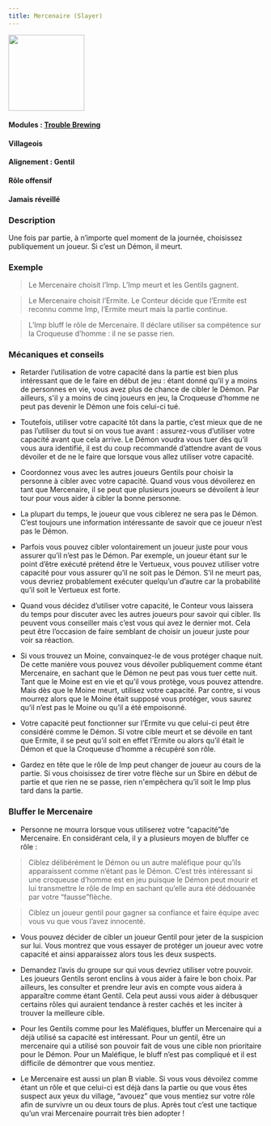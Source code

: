 ```yaml
---
title: Mercenaire (Slayer)
---
```


<img src='/img/blood-on-the-clocktower/roles/menestrel.png' height='150' />

#### Modules : [Trouble Brewing](../modules/trouble-brewing)
#### Villageois
#### Alignement : Gentil
#### Rôle offensif
#### Jamais réveillé

### Description
Une fois par partie, à n’importe quel moment de la journée, choisissez publiquement un joueur. Si c’est un Démon, il meurt.


### Exemple
> Le Mercenaire choisit l’Imp. L’Imp meurt et les Gentils gagnent.

> Le Mercenaire choisit l’Ermite. Le Conteur décide que l’Ermite est reconnu comme Imp, l’Ermite meurt mais la partie continue.

> L’Imp bluff le rôle de Mercenaire. Il déclare utiliser sa compétence sur la Croqueuse d’homme : il ne se passe rien.


### Mécaniques et conseils
- Retarder l’utilisation de votre capacité dans la partie est bien plus intéressant que de le faire en début de jeu :  étant donné qu’il y a moins de personnes en vie, vous avez plus de chance de cibler le Démon. Par ailleurs, s'il y a moins de cinq joueurs en jeu, la Croqueuse d’homme ne peut pas devenir le Démon une fois celui-ci tué.

- Toutefois, utiliser votre capacité tôt dans la partie, c’est mieux que de ne pas l’utiliser du tout si on vous tue avant : assurez-vous d’utiliser votre capacité avant que cela arrive. Le Démon voudra vous tuer dès qu’il vous aura identifié, il est du coup recommandé d’attendre avant de vous dévoiler et de ne le faire que lorsque vous allez utiliser votre capacité.

- Coordonnez vous avec les autres joueurs Gentils pour choisir la personne à cibler avec votre capacité. Quand vous vous dévoilerez en tant que Mercenaire, il se peut que plusieurs joueurs se dévoilent à leur tour pour vous aider à cibler la bonne personne.

- La plupart du temps, le joueur que vous ciblerez ne sera pas le Démon. C’est toujours une information intéressante de savoir que ce joueur n’est pas le Démon.

- Parfois vous pouvez cibler volontairement un joueur juste pour vous assurer qu’il n’est pas le Démon. Par exemple, un joueur étant sur le point d’être exécuté prétend être le Vertueux, vous pouvez utiliser votre capacité pour vous assurer qu’il ne soit pas le Démon. S’il ne meurt pas, vous devriez probablement exécuter quelqu’un d’autre car la probabilité qu’il soit le Vertueux est forte.

- Quand vous décidez d’utiliser votre capacité, le Conteur vous laissera du temps pour discuter avec les autres joueurs pour savoir qui cibler. Ils peuvent vous conseiller mais c’est vous qui avez le dernier mot. Cela peut être l’occasion de faire semblant de choisir un joueur juste pour voir sa réaction. 

- Si vous trouvez un Moine, convainquez-le de vous protéger chaque nuit. De cette manière vous pouvez vous dévoiler publiquement comme étant Mercenaire, en sachant que le Démon ne peut pas vous tuer cette nuit. Tant que le Moine est en vie et qu’il vous protège, vous pouvez attendre. Mais dès que le Moine meurt, utilisez votre capacité. Par contre, si vous mourrez alors que le Moine était supposé vous protéger, vous saurez qu’il n’est pas le Moine ou qu’il a été empoisonné.

- Votre capacité peut fonctionner sur l’Ermite vu que celui-ci peut être considéré comme le Démon. Si votre cible meurt et se dévoile en tant que Ermite, il se peut qu’il soit en effet l’Ermite ou alors qu’il était le Démon et que la Croqueuse d’homme a récupéré son rôle.

- Gardez en tête que le rôle de Imp peut changer de joueur au cours de la partie. Si vous choisissez de tirer votre flèche sur un Sbire en début de partie et que rien ne se passe, rien n'empêchera qu’il soit le Imp plus tard dans la partie.


### Bluffer le Mercenaire
- Personne ne mourra lorsque vous utiliserez votre “capacité”de Mercenaire. En considérant cela, il y a plusieurs moyen de bluffer ce rôle :

> Ciblez délibérément le Démon ou un autre maléfique pour qu’ils apparaissent comme n’étant pas le Démon. C’est très intéressant si une croqueuse d’homme est en jeu puisque le Démon peut mourir et lui transmettre le rôle de Imp en sachant qu’elle aura été dédouanée par votre “fausse”flèche.

> Ciblez un joueur gentil pour gagner sa confiance et faire équipe avec vous vu que vous l’avez innocenté.

- Vous pouvez décider de cibler un joueur Gentil pour jeter de la suspicion sur lui. Vous montrez que vous essayer de protéger un joueur avec votre capacité et ainsi apparaissez alors tous les deux suspects.

- Demandez l’avis du groupe sur qui vous devriez utiliser votre pouvoir. Les joueurs Gentils seront enclins à vous aider à faire le bon choix. Par ailleurs, les consulter et prendre leur avis en compte vous aidera à apparaître comme étant Gentil. Cela peut aussi  vous aider à débusquer certains rôles qui auraient tendance à rester cachés et les inciter à trouver la meilleure cible.

- Pour les Gentils comme pour les Maléfiques, bluffer un Mercenaire qui a déjà utilisé sa capacité est intéressant. Pour un gentil, être un mercenaire qui a utilisé son pouvoir fait de vous une cible non prioritaire pour le Démon. Pour un Maléfique, le bluff n’est pas compliqué et il est difficile de démontrer que vous mentiez.

- Le Mercenaire est aussi un plan B viable. Si vous vous dévoilez comme étant un rôle et que celui-ci est déjà dans la partie ou que vous êtes suspect aux yeux du village, “avouez” que vous mentiez sur votre rôle afin de survivre un ou deux tours de plus. Après tout c’est une tactique qu’un vrai Mercenaire pourrait très bien adopter !
